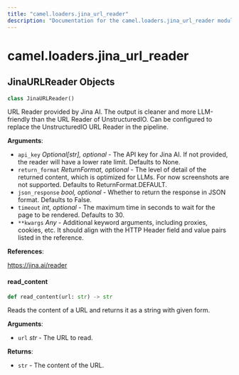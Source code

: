 ```yaml
---
title: "camel.loaders.jina_url_reader"
description: "Documentation for the camel.loaders.jina_url_reader module"
---
```


<a id="camel.loaders.jina_url_reader"></a>

# camel.loaders.jina\_url\_reader

<a id="camel.loaders.jina_url_reader.JinaURLReader"></a>

## JinaURLReader Objects

```python
class JinaURLReader()
```

URL Reader provided by Jina AI. The output is cleaner and more
LLM-friendly than the URL Reader of UnstructuredIO. Can be configured to
replace the UnstructuredIO URL Reader in the pipeline.

**Arguments**:

- `api_key` _Optional[str], optional_ - The API key for Jina AI. If not
  provided, the reader will have a lower rate limit. Defaults to
  None.
- `return_format` _ReturnFormat, optional_ - The level of detail
  of the returned content, which is optimized for LLMs. For
  now screenshots are not supported. Defaults to
  ReturnFormat.DEFAULT.
- `json_response` _bool, optional_ - Whether to return the response
  in JSON format. Defaults to False.
- `timeout` _int, optional_ - The maximum time in seconds to wait for
  the page to be rendered. Defaults to 30.
- `**kwargs` _Any_ - Additional keyword arguments, including proxies,
  cookies, etc. It should align with the HTTP Header field and
  value pairs listed in the reference.
  

**References**:

  https://jina.ai/reader

<a id="camel.loaders.jina_url_reader.JinaURLReader.read_content"></a>

#### read\_content

```python
def read_content(url: str) -> str
```

Reads the content of a URL and returns it as a string with
given form.

**Arguments**:

- `url` _str_ - The URL to read.
  

**Returns**:

- `str` - The content of the URL.

